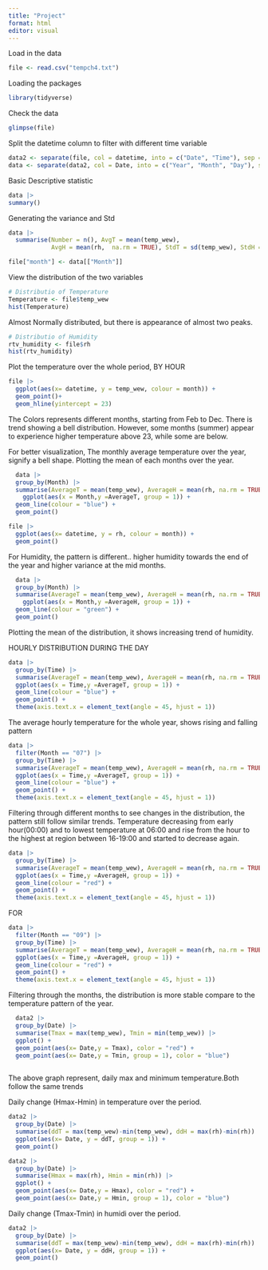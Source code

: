 ```yaml
---
title: "Project"
format: html
editor: visual
---
```


Load in the data

```r
file <- read.csv("tempch4.txt")

```

Loading the packages

```r
library(tidyverse)
```

Check the data

```r
glimpse(file)
```

Split the datetime column to filter with different time variable

```r
data2 <- separate(file, col = datetime, into = c("Date", "Time"), sep = " ")
data <- separate(data2, col = Date, into = c("Year", "Month", "Day"), sep = "-")
```

Basic Descriptive statistic

```r
data |> 
summary()
```

Generating the variance and Std

```r
data |> 
  summarise(Number = n(), AvgT = mean(temp_wew), 
            AvgH = mean(rh,  na.rm = TRUE), StdT = sd(temp_wew), StdH = sd(rh, na.rm = TRUE))
```

```r
file["month"] <- data[["Month"]]
```

View the distribution of the two variables

```r
# Distributio of Temperature
Temperature <- file$temp_wew
hist(Temperature)
```

Almost Normally distributed, but there is appearance of almost two peaks.

```r
# Distributio of Humidity
rtv_humidity <- file$rh
hist(rtv_humidity)
```

Plot the temperature over the whole period, BY HOUR

```r
file |> 
  ggplot(aes(x= datetime, y = temp_wew, colour = month)) +
  geom_point()+
  geom_hline(yintercept = 23)
```

The Colors represents different months, starting from Feb to Dec. There is trend showing a bell distribution. However, some months (summer) appear to experience higher temperature above 23, while some are below.

For better visualization, The monthly average temperature over the year, signify a bell shape. Plotting the mean of each months over the year.

```r
  data |> 
  group_by(Month) |> 
  summarise(AverageT = mean(temp_wew), AverageH = mean(rh, na.rm = TRUE)) |> 
    ggplot(aes(x = Month,y =AverageT, group = 1)) +
  geom_line(colour = "blue") +
  geom_point() 
```

```r
file |> 
  ggplot(aes(x= datetime, y = rh, colour = month)) +
  geom_point()
```
For Humidity, the pattern is different.. higher humidity towards the end of the year and higher variance at the mid months.

```r
  data |> 
  group_by(Month) |> 
  summarise(AverageT = mean(temp_wew), AverageH = mean(rh, na.rm = TRUE)) |> 
    ggplot(aes(x = Month,y =AverageH, group = 1)) +
  geom_line(colour = "green") +
  geom_point() 
```

Plotting the mean of the distribution, it shows increasing trend of humidity.

HOURLY DISTRIBUTION DURING THE DAY

```r
data |> 
  group_by(Time) |> 
  summarise(AverageT = mean(temp_wew), AverageH = mean(rh, na.rm = TRUE)) |> 
  ggplot(aes(x = Time,y =AverageT, group = 1)) +
  geom_line(colour = "blue") +
  geom_point() +
  theme(axis.text.x = element_text(angle = 45, hjust = 1))
```

The average hourly temperature for the whole year, shows rising and falling pattern

```r
data |> 
  filter(Month == "07") |> 
  group_by(Time) |> 
  summarise(AverageT = mean(temp_wew), AverageH = mean(rh, na.rm = TRUE)) |> 
  ggplot(aes(x = Time,y =AverageT, group = 1)) +
  geom_line(colour = "blue") +
  geom_point() +
  theme(axis.text.x = element_text(angle = 45, hjust = 1))
```

Filtering through different months to see changes in the distribution, the pattern still follow similar trends. Temperature decreasing from early hour(00:00) and to lowest temperature at 06:00 and rise from the hour to the highest at region between 16-19:00 and started to decrease again.

```r
data |> 
  group_by(Time) |> 
  summarise(AverageT = mean(temp_wew), AverageH = mean(rh, na.rm = TRUE)) |> 
  ggplot(aes(x = Time,y =AverageH, group = 1)) +
  geom_line(colour = "red") +
  geom_point() +
  theme(axis.text.x = element_text(angle = 45, hjust = 1))
```

FOR

```r
data |> 
  filter(Month == "09") |> 
  group_by(Time) |> 
  summarise(AverageT = mean(temp_wew), AverageH = mean(rh, na.rm = TRUE)) |> 
  ggplot(aes(x = Time,y =AverageH, group = 1)) +
  geom_line(colour = "red") +
  geom_point() +
  theme(axis.text.x = element_text(angle = 45, hjust = 1))
```

Filtering through the months, the distribution is more stable compare to the temperature pattern of the year.

```r
  data2 |> 
  group_by(Date) |> 
  summarise(Tmax = max(temp_wew), Tmin = min(temp_wew)) |> 
  ggplot() +
  geom_point(aes(x= Date,y = Tmax), color = "red") +
  geom_point(aes(x= Date,y = Tmin, group = 1), color = "blue") 
  
```

The above graph represent, daily max and minimum temperature.Both follow the same trends

Daily change (Hmax-Hmin) in temperature over the period.

```r
data2 |> 
  group_by(Date) |> 
  summarise(ddT = max(temp_wew)-min(temp_wew), ddH = max(rh)-min(rh)) |> 
  ggplot(aes(x= Date, y = ddT, group = 1)) +
  geom_point()
```

```r
data2 |> 
  group_by(Date) |> 
  summarise(Hmax = max(rh), Hmin = min(rh)) |> 
  ggplot() +
  geom_point(aes(x= Date,y = Hmax), color = "red") +
  geom_point(aes(x= Date,y = Hmin, group = 1), color = "blue") 
```

Daily change (Tmax-Tmin) in humidi over the period.

```r
data2 |> 
  group_by(Date) |> 
  summarise(ddT = max(temp_wew)-min(temp_wew), ddH = max(rh)-min(rh)) |> 
  ggplot(aes(x= Date, y = ddH, group = 1)) +
  geom_point()
```
